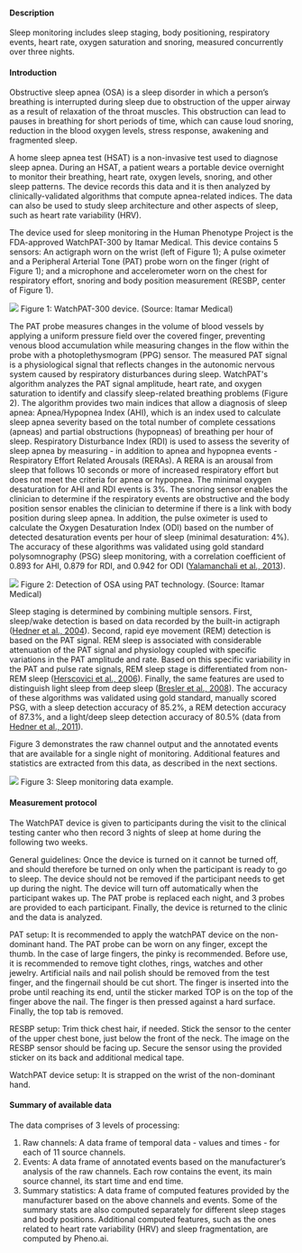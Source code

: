 #### Description

Sleep monitoring includes sleep staging, body positioning, respiratory events, heart rate, oxygen saturation and snoring, measured concurrently over three nights.

#### Introduction

Obstructive sleep apnea (OSA) is a sleep disorder in which a person’s breathing is interrupted during sleep due to obstruction of the upper airway as a result of relaxation of the throat muscles. This obstruction can lead to pauses in breathing for short periods of time, which can cause loud snoring, reduction in the  blood oxygen levels, stress response, awakening and fragmented sleep.

A home sleep apnea test (HSAT) is a non-invasive test used to diagnose sleep apnea. During an HSAT, a patient wears a portable device overnight to monitor their breathing, heart rate, oxygen levels, snoring, and other sleep patterns. The device records this data and it is then analyzed by clinically-validated algorithms that compute apnea-related indices. The data can also be used to study sleep architecture and other aspects of sleep, such as heart rate variability (HRV).

The device used for sleep monitoring in the Human Phenotype Project is the FDA-approved WatchPAT-300 by Itamar Medical. This device contains 5 sensors: An actigraph worn on the wrist (left of Figure 1); A pulse oximeter and a Peripheral Arterial Tone (PAT) probe worn on the finger (right of Figure 1); and a microphone and accelerometer worn on the chest for respiratory effort, snoring and body position measurement (RESBP, center of Figure 1).

![](sleep_info_figure1.png)
Figure 1: WatchPAT-300 device. (Source: Itamar Medical)

The PAT probe measures changes in the volume of blood vessels by applying a uniform pressure field over the covered finger, preventing venous blood accumulation while measuring changes in the flow within the probe with a photoplethysmogram (PPG) sensor. The measured PAT signal is a physiological signal that reflects changes in the autonomic nervous system caused by respiratory disturbances during sleep. WatchPAT's algorithm analyzes the PAT signal amplitude, heart rate, and oxygen saturation to identify and classify sleep-related breathing problems (Figure 2). The algorithm provides two main indices that allow a diagnosis of sleep apnea: Apnea/Hypopnea Index (AHI), which is an index used to calculate sleep apnea severity based on the total number of complete cessations (apneas) and partial obstructions (hypopneas) of breathing per hour of sleep. Respiratory Disturbance Index (RDI) is used to assess the severity of sleep apnea by measuring - in addition to apnea and hypopnea events - Respiratory Effort Related Arousals (RERAs). A RERA is an arousal from sleep that follows 10 seconds or more of increased respiratory effort but does not meet the criteria for apnea or hypopnea. The minimal oxygen desaturation for AHI and RDI events is 3%. The snoring sensor enables the clinician to determine if the respiratory events are obstructive and the body position sensor enables the clinician to determine if there is a link with body position during sleep apnea. In addition, the pulse oximeter is used to calculate the Oxygen Desaturation Index (ODI) based on the number of detected desaturation events per hour of sleep (minimal desaturation: 4%). The accuracy of these algorithms was validated using gold standard polysomnography (PSG) sleep monitoring, with a correlation coefficient of 0.893 for AHI, 0.879 for RDI, and 0.942 for ODI ([Yalamanchali et al., 2013](http://doi.org/10.1001/jamaoto.2013.5338)).

![](sleep_info_figure2.png)
Figure 2: Detection of OSA using PAT technology. (Source: Itamar Medical)

Sleep staging is determined by combining multiple sensors. First, sleep/wake detection is based on data recorded by the built-in actigraph ([Hedner et al., 2004](https://doi.org/10.1093/sleep/27.8.1560)). Second, rapid eye movement (REM) detection is based on the PAT signal. REM sleep is associated with considerable attenuation of the PAT signal and physiology coupled with specific variations in the PAT amplitude and rate. Based on this specific variability in the PAT and pulse rate signals, REM sleep stage is differentiated from non-REM sleep ([Herscovici et al., 2006](http://doi.org/10.1088/0967-3334/28/2/002)). Finally, the same features are used to distinguish light sleep from deep sleep ([Bresler et al., 2008](http://doi.org/10.1088/0967-3334/29/5/004)). The accuracy of these algorithms was validated using gold standard, manually scored PSG, with a sleep detection accuracy of 85.2%, a REM detection accuracy of 87.3%, and a light/deep sleep detection accuracy of 80.5% (data from [Hedner et al., 2011](http://doi.org/10.5664/JCSM.1078)).

Figure 3 demonstrates the raw channel output and the annotated events that are available for a single night of monitoring. Additional features and statistics are extracted from this data, as described in the next sections.

![](sleep_info_figure3.png)
Figure 3: Sleep monitoring data example.

#### Measurement protocol

The WatchPAT device is given to participants during the visit to the clinical testing canter who then record 3 nights of sleep at home during the following two weeks.

General guidelines: Once the device is turned on it cannot be turned off, and should therefore be turned on only when the participant is ready to go to sleep. The device should not be removed if the participant needs to get up during the night. The device will turn off automatically when the participant wakes up. The PAT probe is replaced each night, and 3 probes are provided to each participant. Finally, the device is returned to the clinic and the data is analyzed.

PAT setup: It is recommended to apply the watchPAT device on the non-dominant hand. The PAT probe can be worn on any finger, except the thumb. In the case of large fingers, the pinky is recommended. Before use, it is recommended to remove tight clothes, rings, watches and other jewelry. Artificial nails and nail polish should be removed from the test finger, and the fingernail should be cut short. The finger is inserted into the probe until reaching its end, until the sticker marked TOP is on the top of the finger above the nail. The finger is then pressed against a hard surface. Finally, the top tab is removed.

RESBP setup: Trim thick chest hair, if needed. Stick the sensor to the center of the upper chest bone, just below the front of the neck. The image on the RESBP sensor should be facing up. Secure the sensor using the provided sticker on its back and additional medical tape.

WatchPAT device setup: It is strapped on the wrist of the non-dominant hand.

#### Summary of available data

The data comprises of 3 levels of processing:

1. Raw channels: A data frame of temporal data - values and times - for each of 11 source channels.
2. Events: A data frame of annotated events based on the manufacturer’s analysis of the raw channels. Each row contains the event, its main source channel, its start time and end time.
3. Summary statistics: A data frame of computed features provided by the manufacturer based on the above channels and events. Some of the summary stats are also computed separately for different sleep stages and body positions. Additional computed features, such as the ones related to heart rate variability (HRV) and sleep fragmentation, are computed by Pheno.ai.
